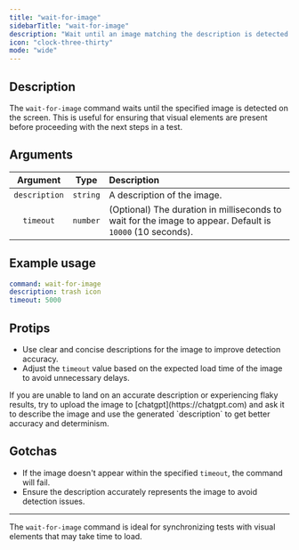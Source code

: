 ```yaml
---
title: "wait-for-image"
sidebarTitle: "wait-for-image"
description: "Wait until an image matching the description is detected on the screen."
icon: "clock-three-thirty"
mode: "wide"
---
```



<Replay />
<Example />

## Description

The `wait-for-image` command waits until the specified image is detected on the screen. This is useful for ensuring that visual elements are present before proceeding with the next steps in a test.

## Arguments

|   Argument    |   Type   | Description                                                                                               |
| :-----------: | :------: | :-------------------------------------------------------------------------------------------------------- |
| `description` | `string` | A description of the image.                                                                               |
|   `timeout`   | `number` | (Optional) The duration in milliseconds to wait for the image to appear. Default is `10000` (10 seconds). |

## Example usage

```yaml
command: wait-for-image
description: trash icon
timeout: 5000
```

## Protips

- Use clear and concise descriptions for the image to improve detection accuracy.
- Adjust the `timeout` value based on the expected load time of the image to avoid unnecessary delays.

<Tip>
  If you are unable to land on an accurate description or experiencing flaky
  results, try to upload the image to [chatgpt](https://chatgpt.com) and ask it
  to describe the image and use the generated `description` to get better
  accuracy and determinism.
</Tip>

## Gotchas

- If the image doesn't appear within the specified `timeout`, the command will fail.
- Ensure the description accurately represents the image to avoid detection issues.

---

The `wait-for-image` command is ideal for synchronizing tests with visual elements that may take time to load.
